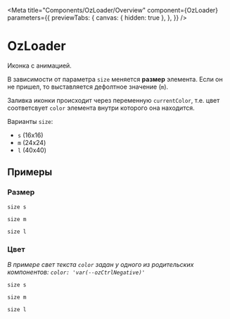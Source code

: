 
<Meta title="Components/OzLoader/Overview"
      component={OzLoader}
      parameters={{
        previewTabs: {
          canvas: { hidden: true },
        },
      }}
/>

# OzLoader

Иконка с анимацией.

В зависимости от параметра `size` меняется **размер** элемента.
Если он не пришел, то выставляется дефолтное значение (`m`).

Заливка иконки происходит через переменную `currentColor`, т.е.
цвет соответсвует `color` элемента внутри которого она находится.

Варианты `size`:

- `s` (16x16)
- `m` (24х24)
- `l` (40х40)

## Примеры

### Размер

`size s`

<Canvas>
  <Story id="components-ozloader-stories--size-s"/>
</Canvas>

`size m`

<Canvas>
  <Story id="components-ozloader-stories--size-m"/>
</Canvas>

`size l`

<Canvas>
  <Story id="components-ozloader-stories--size-l"/>
</Canvas>

### Цвет

_В примере свет текста `color` задан у одного из родительских компонентов: `color: 'var(--ozCtrlNegative)'`_

`size s`

<Canvas>
  <div style={{color: 'var(--ozCtrlNegative)'}}>
    <Story id="components-ozloader-stories--size-s"/>
  </div>
</Canvas>

`size m`

<Canvas>
  <div style={{color: 'var(--ozCtrlNegative)'}}>
    <Story id="components-ozloader-stories--size-m"/>
  </div>
</Canvas>

`size l`

<Canvas>
  <div style={{color: 'var(--ozCtrlNegative)'}}>
      <Story id="components-ozloader-stories--size-l"/>
  </div>
</Canvas>
